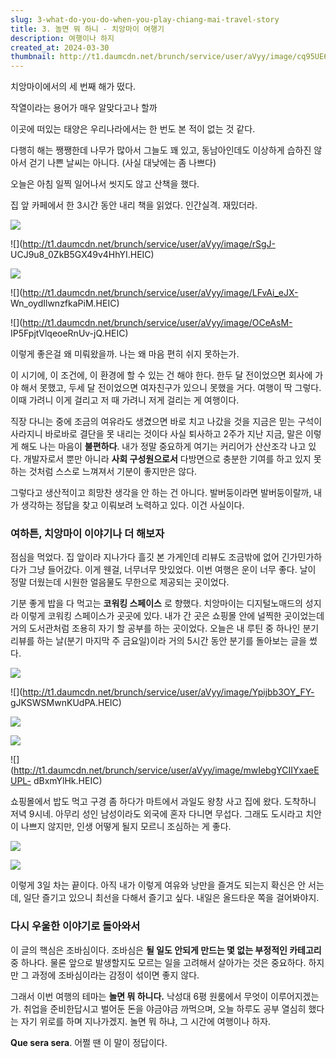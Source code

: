 ```yaml
---
slug: 3-what-do-you-do-when-you-play-chiang-mai-travel-story
title: 3. 놀면 뭐 하니 - 치앙마이 여행기
description: 여행이나 하지
created_at: 2024-03-30
thumbnail: http://t1.daumcdn.net/brunch/service/user/aVyy/image/cq95UE6TuddnehnasW6oHoiL_0A.png
---
```


치앙마이에서의 세 번째 해가 떴다.

작열이라는 용어가 매우 알맞다고나 할까

이곳에 떠있는 태양은 우리나라에서는 한 번도 본 적이 없는 것 같다.

다행히 해는 쨍쨍한데 나무가 많아서 그늘도 꽤 있고, 동남아인데도 이상하게 습하진 않아서 걷기 나쁜 날씨는 아니다. (사실 대낮에는 좀
나쁘다)

오늘은 아침 일찍 일어나서 씻지도 않고 산책을 했다.

집 앞 카페에서 한 3시간 동안 내리 책을 읽었다. 인간실격. 재밌더라.

![](http://t1.daumcdn.net/brunch/service/user/aVyy/image/LyNuHB4Or-4t4bE6KJu78BorpqU.HEIC)

![](http://t1.daumcdn.net/brunch/service/user/aVyy/image/rSgJ-
UCJ9u8_0ZkB5GX49v4HhYI.HEIC)

![](http://t1.daumcdn.net/brunch/service/user/aVyy/image/hZWpa0Ry1L2Eav33VqvgAL3WtSc.HEIC)

![](http://t1.daumcdn.net/brunch/service/user/aVyy/image/LFvAi_eJX-
Wn_oydIlwnzfkaPiM.HEIC)

![](http://t1.daumcdn.net/brunch/service/user/aVyy/image/OCeAsM-
IP5FpjtVlqeoeRnUv-jQ.HEIC)

이렇게 좋은걸 왜 미뤄왔을까. 나는 왜 마음 편히 쉬지 못하는가.

이 시기에, 이 조건에, 이 환경에 할 수 있는 건 해야 한다. 한두 달 전이었으면 회사에 가야 해서 못했고, 두세 달 전이었으면 여자친구가
있으니 못했을 거다. 여행이 딱 그렇다. 이때 가려니 이게 걸리고 저 때 가려니 저게 걸리는 게 여행이다.

직장 다니는 중에 조금의 여유라도 생겼으면 바로 치고 나갔을 것을 지금은 믿는 구석이 사라지니 바로바로 결단을 못 내리는 것이다 사실
퇴사하고 2주가 지난 지금, 말은 이렇게 해도 나는 마음이 **불편하다**. 내가 정말 중요하게 여기는 커리어가 산산조각 나고 있다.
개발자로서 뿐만 아니라 **사회 구성원으로서** 다방면으로 충분한 기여를 하고 있지 못하는 것처럼 스스로 느껴져서 기분이 좋지만은 않다.

그렇다고 생산적이고 희망찬 생각을 안 하는 건 아니다. 발버둥이라면 발버둥이랄까, 내가 생각하는 정답을 찾고 이뤄보려 노력하고 있다. 이건
사실이다.

### **여하튼, 치앙마이 이야기나 더 해보자**

점심을 먹었다. 집 앞이라 지나가다 흘깃 본 가게인데 리뷰도 조금밖에 없어 긴가민가하다가 그냥 들어갔다. 이게 웬걸, 너무너무 맛있었다.
이번 여행은 운이 너무 좋다. 날이 정말 더웠는데 시원한 얼음물도 무한으로 제공되는 곳이었다.

기분 좋게 밥을 다 먹고는 **코워킹 스페이스** 로 향했다. 치앙마이는 디지털노매드의 성지라 이렇게 코워킹 스페이스가 곳곳에 있다. 내가
간 곳은 쇼핑몰 안에 널찍한 곳이었는데 거의 도서관처럼 조용히 자기 할 공부를 하는 곳이었다. 오늘은 내 루틴 중 하나인 분기 리뷰를 하는
날(분기 마지막 주 금요일)이라 거의 5시간 동안 분기를 돌아보는 글을 썼다.

![](http://t1.daumcdn.net/brunch/service/user/aVyy/image/6rT7CSabYqPrP9K-uqEvprFUKh4.HEIC)

![](http://t1.daumcdn.net/brunch/service/user/aVyy/image/Ypijbb3OY_FY-
gJKSWSMwnKUdPA.HEIC)

![](http://t1.daumcdn.net/brunch/service/user/aVyy/image/xFZiR-5PSR-5RnHnpJKonVclAck.HEIC)

![](http://t1.daumcdn.net/brunch/service/user/aVyy/image/mbI6R_rbXLyhKsz8r7NFXdgrlMs.HEIC)

![](http://t1.daumcdn.net/brunch/service/user/aVyy/image/mwIebgYCIIYxaeEUPL-
dBxmYlHk.HEIC)

쇼핑몰에서 밥도 먹고 구경 좀 하다가 마트에서 과일도 왕창 사고 집에 왔다. 도착하니 저녁 9시네. 아무리 성인 남성이라도 외국에 혼자
다니면 무섭다. 그래도 도시라고 치안이 나쁘지 않지만, 인생 어떻게 될지 모르니 조심하는 게 좋다.

![](http://t1.daumcdn.net/brunch/service/user/aVyy/image/zJTchc4bSu4KKMf9L9Uurg-9RCA.HEIC)

![](http://t1.daumcdn.net/brunch/service/user/aVyy/image/sxkugljxYqdnsxIB3RyZ-o0gcGA.HEIC)

이렇게 3일 차는 끝이다. 아직 내가 이렇게 여유와 낭만을 즐겨도 되는지 확신은 안 서는데, 일단 즐기고 있으니 최선을 다해서 즐기고 싶다.
내일은 올드타운 쪽을 걸어봐야지.

### **다시 우울한 이야기로 돌아와서**

이 글의 핵심은 조바심이다. 조바심은 **될 일도 안되게 만드는 몇 없는 부정적인 카테고리** 중 하나다. 물론 앞으로 발생할지도 모르는
일을 고려해서 살아가는 것은 중요하다. 하지만 그 과정에 조바심이라는 감정이 섞이면 좋지 않다.

그래서 이번 여행의 테마는 **놀면 뭐 하니다.** 낙성대 6평 원룸에서 무엇이 이루어지겠는가. 취업을 준비한답시고 벌어둔 돈을 야금야금
까먹으며, 오늘 하루도 공부 열심히 했다는 자기 위로를 하며 지나가겠지. 놀면 뭐 하냐, 그 시간에 여행이나 하자.

**Que sera sera**. 어쩔 땐 이 말이 정답이다.

